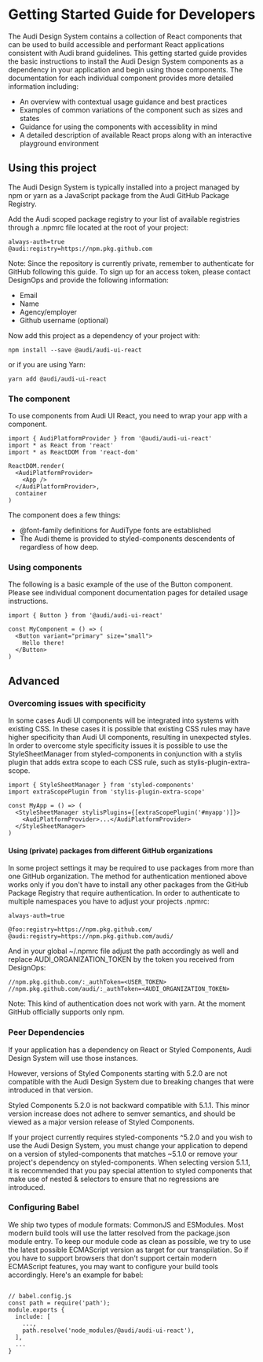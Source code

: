 
<Meta title="Getting Started/Developer" />

<style>{`
  .subheading {
    --mediumdark: '#999999';
    font-weight: 900;
    font-size: 13px;
    color: #999;
    letter-spacing: 6px;
    line-height: 24px;
    text-transform: uppercase;
    margin-bottom: 12px;
    margin-top: 40px;
  }

  .link-list {
    display: grid;
    grid-template-columns: 1fr;
    grid-template-rows: 1fr 1fr;
    row-gap: 10px;
  }

  @media (min-width: 620px) {
    .link-list {
      row-gap: 20px;
      column-gap: 20px;
      grid-template-columns: 1fr 1fr;
    }
  }

  @media all and (-ms-high-contrast:none) {
  .link-list {
      display: -ms-grid;
      -ms-grid-columns: 1fr 1fr;
      -ms-grid-rows: 1fr 1fr;
    }
  }

  .link-item {
    display: block;
    padding: 20px 30px 20px 15px;
    border: 1px solid #00000010;
    border-radius: 5px;
    transition: background 150ms ease-out, border 150ms ease-out, transform 150ms ease-out;
    color: #333333;
    display: flex;
    align-items: flex-start;
  }

  .link-item:hover {
    border-color: #1EA7FD50;
    transform: translate3d(0, -3px, 0);
    box-shadow: rgba(0, 0, 0, 0.08) 0 3px 10px 0;
  }

  .link-item:active {
    border-color: #1EA7FD;
    transform: translate3d(0, 0, 0);
  }

  .link-item strong {
    font-weight: 700;
    display: block;
    margin-bottom: 2px;
  }
  
  .link-item img {
    height: 40px;
    width: 40px;
    margin-right: 15px;
    flex: none;
  }

  .link-item span {
    font-size: 14px;
    line-height: 20px;
  }

  .tip {
    display: inline-block;
    border-radius: 1em;
    font-size: 11px;
    line-height: 12px;
    font-weight: 700;
    background: #E7FDD8;
    color: #66BF3C;
    padding: 4px 12px;
    margin-right: 10px;
    vertical-align: top;
  }

  .tip-wrapper {
    font-size: 13px;
    line-height: 20px;
    margin-top: 40px;
    margin-bottom: 40px;
  }

  .tip-wrapper code {
    font-size: 12px;
    display: inline-block;
  }

  
`}</style>

# Getting Started Guide for Developers

The Audi Design System contains a collection of React components that can be used to build accessible and performant
React applications consistent with Audi brand guidelines. This getting started guide provides the basic instructions
to install the Audi Design System components as a dependency in your application and begin using those components.
The documentation for each individual component provides more detailed information including:

- An overview with contextual usage guidance and best practices
- Examples of common variations of the component such as sizes and states
- Guidance for using the components with accessiblity in mind
- A detailed description of available React props along with an interactive playground environment

## Using this project

The Audi Design System is typically installed into a project managed by npm or yarn as a JavaScript package from the Audi GitHub Package Registry.

Add the Audi scoped package registry to your list of available registries through a .npmrc file located at the root of your project:

```
always-auth=true
@audi:registry=https://npm.pkg.github.com
```

Note: Since the repository is currently private, remember to authenticate for GitHub following this guide. To sign up for an access token,
please contact DesignOps and provide the following information:

- Email
- Name
- Agency/employer
- Github username (optional)

Now add this project as a dependency of your project with:

```
npm install --save @audi/audi-ui-react
```

or if you are using Yarn:

```
yarn add @audi/audi-ui-react
```

### The <AudiPlatformProvider> component

To use components from Audi UI React, you need to wrap your app with a <AudiPlatformProvider> component.

```
import { AudiPlatformProvider } from '@audi/audi-ui-react'
import * as React from 'react'
import * as ReactDOM from 'react-dom'

ReactDOM.render(
  <AudiPlatformProvider>
    <App />
  </AudiPlatformProvider>,
  container
)
```

The <AudiPlatformProvider> component does a few things:

- @font-family definitions for AudiType fonts are established
- The Audi theme is provided to styled-components descendents of <AudiPlatformProvider> regardless of how deep.

### Using components

The following is a basic example of the use of the Button component. Please see individual component documentation pages for detailed usage instructions.

```
import { Button } from '@audi/audi-ui-react'

const MyComponent = () => (
  <Button variant="primary" size="small">
    Hello there!
  </Button>
)
```

## Advanced

### Overcoming issues with specificity

In some cases Audi UI components will be integrated into systems with existing CSS. In these cases it is possible that existing CSS rules may have higher
specificity than Audi UI components, resulting in unexpected styles. In order to overcome style specificity issues it is possible to use the StyleSheetManager from
styled-components in conjunction with a stylis plugin that adds extra scope to each CSS rule, such as stylis-plugin-extra-scope.

```
import { StyleSheetManager } from 'styled-components'
import extraScopePlugin from 'stylis-plugin-extra-scope'

const MyApp = () => (
  <StyleSheetManager stylisPlugins={[extraScopePlugin('#myapp')]}>
    <AudiPlatformProvider>...</AudiPlatformProvider>
  </StyleSheetManager>
)
```

#### Using (private) packages from different GitHub organizations

In some project settings it may be required to use packages from more than one GitHub organization. The method for authentication mentioned above works only
if you don't have to install any other packages from the GitHub Package Registry that require authentication. In order to authenticate to multiple namespaces you have to
adjust your projects .npmrc:

```
always-auth=true

@foo:registry=https://npm.pkg.github.com/
@audi:registry=https://npm.pkg.github.com/audi/
```

And in your global ~/.npmrc file adjust the path accordingly as well and replace AUDI_ORGANIZATION_TOKEN by the token you received from DesignOps:

```
//npm.pkg.github.com/:_authToken=<USER_TOKEN>
//npm.pkg.github.com/audi/:_authToken=<AUDI_ORGANIZATION_TOKEN>
```

Note: This kind of authentication does not work with yarn. At the moment GitHub officially supports only npm.

### Peer Dependencies

If your application has a dependency on React or Styled Components, Audi Design System will use those instances.

However, versions of Styled Components starting with 5.2.0 are not compatible with the Audi Design System due to breaking
changes that were introduced in that version.

Styled Components 5.2.0 is not backward compatible with 5.1.1. This minor version increase does not adhere to semver semantics,
and should be viewed as a major version release of Styled Components.

If your project currently requires styled-components ^5.2.0 and you wish to use the Audi Design System, you must change your
application to depend on a version of styled-components that matches ~5.1.0 or remove your project's dependency on styled-components.
When selecting version 5.1.1, it is recommended that you pay special attention to styled components that make use of nested & selectors
to ensure that no regressions are introduced.

### Configuring Babel

We ship two types of module formats: CommonJS and ESModules. Most modern build tools will use the latter resolved from the package.json
module entry. To keep our module code as clean as possible, we try to use the latest possible ECMAScript version as target for our
transpilation. So if you have to support browsers that don't support certain modern ECMAScript features, you may want to configure your build
tools accordingly. Here's an example for babel:

```

// babel.config.js
const path = require('path');
module.exports {
  include: [
    ...,
    path.resolve('node_modules/@audi/audi-ui-react'),
  ],
  ...
}
```
